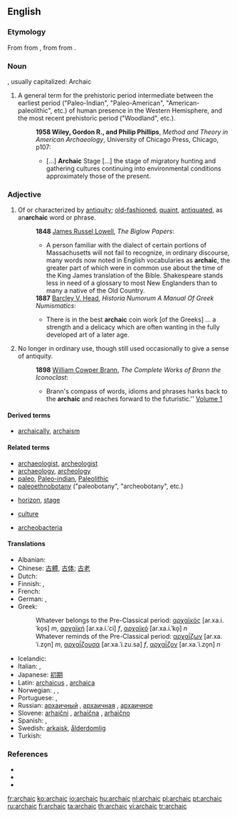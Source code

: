 ==English==

===Etymology===
From {{etyl|grc|en}} {{term|ἀρχαικός||old-fashioned|tr=arkhaikos|lang=grc|sc=polytonic}} from {{term|ἀρχαῖος||from the beginning, antiquated, ancient, old|tr=arkhaios|lang=grc|sc=polytonic}}, from {{term|ἀρχή||beginning, origin|tr=arkhē|lang=grc|sc=polytonic}} from {{term|ἄρχω||I am first|tr=arkhō|lang=grc|sc=polytonic}}.

===Noun===
{{en-noun}}, usually capitalized: Archaic
# {{archeology|US}} A general term for the prehistoric period intermediate between the earliest period ("Paleo-Indian", "Paleo-American", "American-paleolithic", etc.) of human presence in the Western Hemisphere, and the most recent prehistoric period ("Woodland", etc.).<!-- needs links to Wikipedia entries -->
#:'''1958 Wiley, Gordon R., and Philip Phillips''', ''Method and Theory in American Archaeology'', University of Chicago Press, Chicago, p107:
#:*[...] '''Archaic''' Stage [...] the stage of migratory hunting and gathering cultures continuing into environmental conditions approximately those of the present.

===Adjective===
{{en-adj}}

# Of or characterized by [[antiquity]]; [[old-fashioned]], [[quaint]], [[antiquated]], as an''' archaic''' word or phrase.
#:'''1848''' [[w:James Russel Lowell|James Russel Lowell]], ''The Biglow Papers'':
#:*A person familiar with the dialect of certain portions of Massachusetts will not fail to recognize, in ordinary discourse, many words now noted in English vocabularies as '''archaic''', the greater part of which were in common use about the time of the King James translation of the Bible.  Shakespeare stands less in need of a glossary to most New Englanders than to many a native of the Old Country.
#:'''1887''' [[w:Barcley V. Head|Barcley V. Head]], ''Historia Numorum A Manual Of Greek Numismatics'':
#:*There is in the best '''archaic''' coin work [of the Greeks] ... a strength and a delicacy which are often wanting in the fully developed art of a later age.
# {{context|of words}} No longer in ordinary use, though still used occasionally to give a sense of antiquity.
#: '''1898''' [[William Cowper Brann]], ''The Complete Works of Brann the Iconoclast'':
#:*Brann's compass of words, idioms and phrases harks back to the '''archaic''' and reaches forward to the futuristic.'' [http://etext.virginia.edu/etcbin/ot2www-pubeng?specfile=/texts/english/modeng/publicsearch/modengpub.o2w&act=surround&offset=106379045&tag=Brann,+William+Cowper:+The+Complete+Works+of+Brann+the+Iconoclast,+Volume+1,+1898&query=archaic&id=Bra1Ico Volume 1]

====Derived terms====
* [[archaically]], [[archaism]]

====Related terms====
* [[archaeologist]], [[archeologist]]
* [[archaeology]], [[archeology]]
* [[paleo]], [[Paleo-indian]], [[Paleolithic]]
* [[paleoethnobotany]] ("paleobotany", "archeobotany", etc.)
* {{archeology}} [[horizon]], [[stage]]
* {{anthropology}} [[culture]]
* [[archeobacteria]]

====Translations====
{{trans-top|old-fashioned or antiquated}}
* Albanian: {{t+|sq|arkaik|xs=Albanian}}
* Chinese: [[古體]], [[古体]]; [[古老]]
* Dutch: {{t+|nl|archaïsch}}
* Finnish: {{t-|fi|antiikkinen}}, {{t+|fi|vanhahtava}}
* French: {{t+|fr|archaïque|m|f}}
* German: {{t+|de|archaisch}}, {{t+|de|veraltet}}
* Greek:
*: Whatever belongs to the Pre-Classical period: [[αρχαϊκός]] [ar.xa.i.ˈko̞s] ''m'', [[αρχαϊκή]] [ar.xa.i.ˈci] ''f'', [[αρχαϊκό]] [ar.xa.i.ˈko̞] ''n''
*: Whatever reminds of the Pre-Classical period: [[αρχαΐζων]] [ar.xa.ˈi.zo̞n] ''m'', [[αρχαΐζουσα]] [ar.xa.ˈi.zu.sa] ''f'', [[αρχαΐζον]] [ar.xa.ˈi.zo̞n] ''n''
{{trans-mid}}
* Icelandic: {{t+|is|gamaldags}}
* Italian: {{t+|it|arcaico|m}}, {{t-|it|arcaica|f}}
* Japanese: [[初期]]
* Latin: [[archaicus]] {{m}}, [[archaica]] {{f}}
* Norwegian: {{t|no|arkaisk}},  {{t|no|gammeldags}},  {{t|no|foreldet}}
* Portuguese: {{t+|pt|arcaico|m}}, {{t-|pt|arcaica|f}}
* Russian: [[архаичный]] {{m}}, [[архаичная]] {{f}}, [[архаичное]] {{n}}
* Slovene: [[arhaični]] {{m}}, [[arhaična]] {{f}}, [[arhaično]] {{n}}
* Spanish: {{t+|es|arcaico|m}}, {{t-|es|arcaica|f}}
* Swedish: [[arkaisk]], [[ålderdomlig]]
* Turkish: {{t+|tr|antik}}
{{trans-bottom}}

===References===
* {{R:Webster 1913}}
* {{R:Century 1914}}
* {{R:Oxford 1998}}

[[fr:archaic]]
[[ko:archaic]]
[[io:archaic]]
[[hu:archaic]]
[[nl:archaic]]
[[pl:archaic]]
[[pt:archaic]]
[[ru:archaic]]
[[fi:archaic]]
[[ta:archaic]]
[[th:archaic]]
[[vi:archaic]]
[[tr:archaic]]